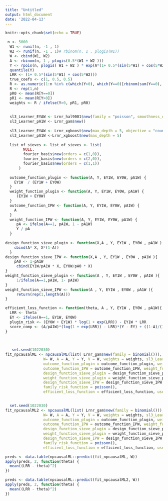```yaml
---
title: "Untitled"
output: html_document
date: '2022-04-13'
---
```


```r
knitr::opts_chunk$set(echo = TRUE)
```



```r
 n <- 5000
  W1 <- runif(n, -1 , 1)
  W2 <- runif(n, -1 , 1)# rbinom(n, 1 , plogis(W1))
  W <- cbind(W1, W2)
  A <- rbinom(n, 1 , plogis(0.5*(W1 + W2 )))
  Y <- rpois(n, plogis( W1 + W2 ) * exp(A*(1+ 0.5*(sin(5*W1) + cos(5*W2)))))
  quantile(Y)
  LRR <- (1+ 0.5*(sin(5*W1) + cos(5*W2)))
  true_coefs <- c(1, 0.5, 0.5)
  R <- as.numeric(1:n %in% c(which(Y>0), which(Y==0)[rbinom(sum(Y==0), size = 1, prob = 0.5)==1]))
  R <- rep(1,n)
  pR0 <- mean(R[Y==0])
  pR1 <- mean(R[Y>0])
  weights <- R / ifelse(Y>0, pR1, pR0)
  
  
  sl3_Learner_EYAW <- Lrnr_hal9001$new(family = "poisson", smoothness_orders =1, num_knots = c(10,5), max_degree = 2)
  sl3_Learner_pA1W <- Lrnr_gam$new()
  
  sl3_Learner_EYAW <- Lrnr_xgboost$new(max_depth = 5, objective = "count:poisson")
  sl3_Learner_pA1W <-Lrnr_xgboost$new(max_depth = 5)
  
  list_of_sieves <- list_of_sieves <- list(
        NULL,
        fourier_basis$new(orders = c(1,0)),
        fourier_basis$new(orders = c(2,0)),
        fourier_basis$new(orders = c(1,1))
      )
  
  outcome_function_plugin <- function(A, Y, EY1W, EY0W, pA1W) {
    EY1W  / (EY1W + EY0W)
  }
  weight_function_plugin <- function(A, Y, EY1W, EY0W, pA1W) {
     (EY1W + EY0W)
  }
  outcome_function_IPW <- function(A, Y, EY1W, EY0W, pA1W) {
    A
  }
  weight_function_IPW <- function(A, Y, EY1W, EY0W, pA1W) {
     pA <- ifelse(A==1, pA1W, 1 - pA1W)
     Y / pA
  }
  
design_function_sieve_plugin <- function(X,A , Y, EY1W , EY0W , pA1W ) {
    cbind(A* X, X*(1-A))
  }
design_function_sieve_IPW <- function(X,A , Y, EY1W , EY0W , pA1W ){
    pA0 <- 1-pA1W
     cbind(EY1W/pA1W * X, EY0W/pA0 * X)
}
weight_function_sieve_plugin <- function(A , Y, EY1W , EY0W , pA1W ){
     1/ifelse(A==1,pA1W, 1- pA1W)
} 
weight_function_sieve_IPW <- function(A , Y, EY1W , EY0W , pA1W ){
     return(rep(1,length(A)))
} 

efficient_loss_function <- function(theta, A , Y, EY1W , EY0W , pA1W){
  LRR <- theta
  EY <- ifelse(A==1, EY1W, EY0W)
  plugin_risk <- (EY0W + EY1W) * log(1 + exp(LRR)) - EY1W * LRR
  score_comp <- (A/pA1W)*(log(1 + exp(LRR)) - LRR)*(Y - EY) + ((1-A)/(1-pA1W))*(log(1 + exp(LRR)) - LRR)*(Y - EY)
}

  
  
   set.seed(1022030)
fit_npcausalML <- npcausalML(list( Lrnr_gam$new(family = binomial())),
                 W= W, A = A, Y = Y, V = W, weights = weights, sl3_Learner_EYAW = sl3_Learner_EYAW, sl3_Learner_pA1W = sl3_Learner_pA1W, outcome_type = "continuous", list_of_sieves = list_of_sieves,cross_validate = FALSE,
                 outcome_function_plugin = outcome_function_plugin, weight_function_plugin = weight_function_plugin, 
                 outcome_function_IPW = outcome_function_IPW, weight_function_IPW = weight_function_IPW, 
                 design_function_sieve_plugin = design_function_sieve_plugin, 
                 weight_function_sieve_plugin = weight_function_sieve_plugin, 
                 design_function_sieve_IPW = design_function_sieve_IPW, weight_function_sieve_IPW = weight_function_sieve_IPW, transform_function = qlogis,
                 family_risk_function = poisson(),
                 efficient_loss_function = efficient_loss_function, use_sieve_selector =FALSE) 

 
  set.seed(1022030)
fit_npcausalML2 <- npcausalML(list( Lrnr_gam$new(family = binomial())),
                 W= W, A = A, Y = Y, V = W, weights = weights, sl3_Learner_EYAW = sl3_Learner_EYAW, sl3_Learner_pA1W = sl3_Learner_pA1W, outcome_type = "continuous", list_of_sieves = list_of_sieves,cross_validate = FALSE,
                 outcome_function_plugin = outcome_function_plugin, weight_function_plugin = weight_function_plugin, 
                 outcome_function_IPW = outcome_function_IPW, weight_function_IPW = weight_function_IPW, 
                 design_function_sieve_plugin = design_function_sieve_plugin, 
                 weight_function_sieve_plugin = weight_function_sieve_plugin, 
                 design_function_sieve_IPW = design_function_sieve_IPW, weight_function_sieve_IPW = weight_function_sieve_IPW, transform_function = qlogis,
                 family_risk_function = poisson(),
                 efficient_loss_function = efficient_loss_function, use_sieve_selector =TRUE) 
```

```r
preds <- data.table(npcausalML::predict(fit_npcausalML, W))
apply(preds, 2, function(theta) {
  mean((LRR - theta)^2)
})

preds <- data.table(npcausalML::predict(fit_npcausalML2, W))
apply(preds, 2, function(theta) {
  mean((LRR - theta)^2)
})
```
 
